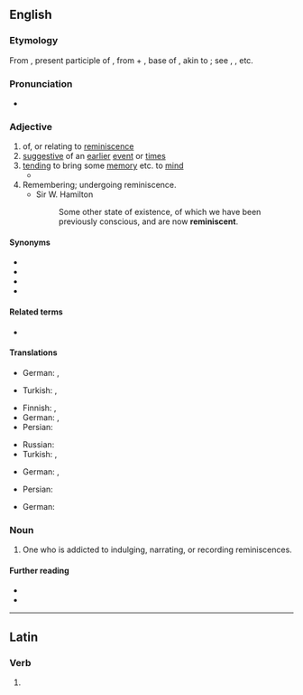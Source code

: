 ==English==

===Etymology===
From {{etyl|la|en}} {{m|la|reminīscēns}}, present participle of {{m|la|reminiscor|reminīscor|remember}}, from {{m|la|re-||again}} + {{m|la|min-}}, base of {{m|la|meminisse|me-min-isse|to remember, think over}}, akin to {{m|la|mens||mind}}; see {{m|en|mental}}, {{m|en|mind}}, etc.

===Pronunciation===
* {{IPA|/ˌɹɛməˈnɪsnt/|lang=en}}

===Adjective===
{{en-adj}}

# of, or relating to [[reminiscence]]
# [[suggestive]] of an [[earlier]] [[event]] or [[time]]s
# [[tending]] to bring some [[memory]] etc. to [[mind]] {{qual|followed by {{m|en|of}}}}
#* {{RQ:Schuster Hepaticae|volume=V|page=4-5|text=The epidermal cells of the capsule wall of ''Jubulopsis'', with nodose "trigones" at the angles, are very '''reminiscent''' of what one finds in ''Frullania'' spp.}}
# Remembering; undergoing reminiscence.
#* Sir W. Hamilton
#*: Some other state of existence, of which we have been previously conscious, and are now '''reminiscent'''.

====Synonyms====
* {{l|en|evocative}}
* {{l|en|redolent}}
* {{l|en|remindful}}
* {{l|en|resonant}}

====Related terms====
* {{l|en|reminiscence}}

====Translations====
{{trans-top|of, or relating to reminiscence}}
* German: {{t|de|reminiszent}}, {{t+|de|erinnernd}}
{{trans-mid}}
* Turkish: {{t|tr|andıran}}, {{t|tr|hatırlatan}}
{{trans-bottom}}

{{trans-top|suggestive of an earlier event or times}}
* Finnish: {{t+|fi|muistuttava}}, {{t+|fi|samankaltainen}}
* German: {{t+|de|erinnernd}}, {{t|de|wachrufend}}
* Persian: {{t+|fa|یادآور|tr=yâd-âvar|sc=fa-Arab}}
{{trans-mid}}
* Russian: {{t+|ru|напоминать|alt=напомина́ющий}}
* Turkish: {{t|tr|anımsatan}}, {{t|tr|hatırlatan}}
{{trans-bottom}}

{{trans-top|tending to bring some memory etc. to mind}}
* German: {{t+|de|erinnernd}}, {{t|de|Erinnerungen hervorrufend}}
{{trans-mid}}
* Persian: {{t+|fa|یادآور|tr=yâd-âvar|sc=fa-Arab}}
{{trans-bottom}}

{{trans-top|remembering; undergoing reminiscence}}
* German: {{t+|de|erinnernd}}
{{trans-mid}}
{{trans-bottom}}

===Noun===
{{en-noun}}

# One who is addicted to indulging, narrating, or recording reminiscences.

====Further reading====
* {{R:Webster 1913}}
* {{R:Century 1911}}

----

==Latin==

===Verb===
{{la-verb-form|reminīscent}}

# {{inflection of|reminīscō||3|p|fut|act|ind|lang=la}}